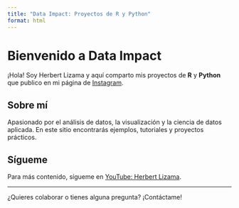 ```yaml
---
title: "Data Impact: Proyectos de R y Python"
format: html
---
```


# Bienvenido a Data Impact

¡Hola! Soy Herbert Lizama y aquí comparto mis proyectos de **R** y **Python** que publico en mi página de [Instagram](https://www.instagram.com/data.impact/).

## Sobre mí

Apasionado por el análisis de datos, la visualización y la ciencia de datos aplicada. En este sitio encontrarás ejemplos, tutoriales y proyectos prácticos.

## Sígueme

Para más contenido, sígueme en [YouTube: Herbert Lizama](https://www.youtube.com/channel/UCU5MNQV6OPd4r9quPcHaXjQ).

---

¿Quieres colaborar o tienes alguna pregunta? ¡Contáctame!